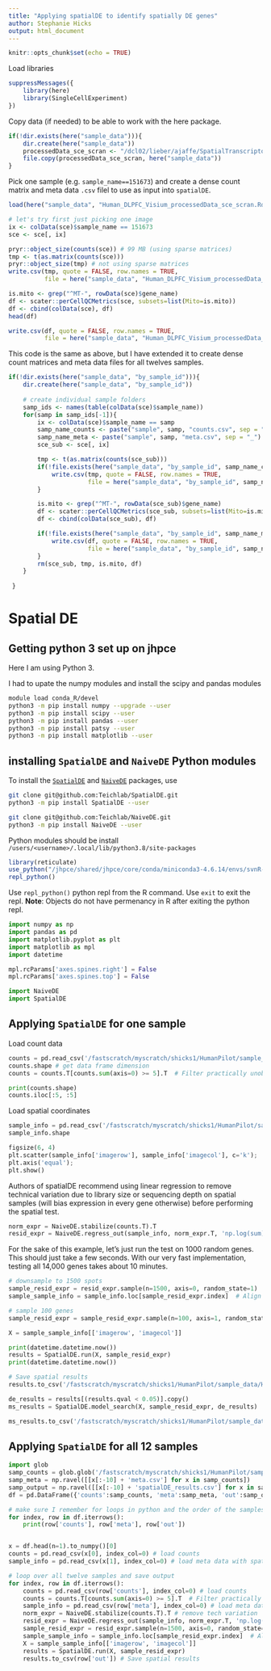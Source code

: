 ```yaml
---
title: "Applying spatialDE to identify spatially DE genes"
author: Stephanie Hicks
output: html_document
---
```


```r
knitr::opts_chunk$set(echo = TRUE)
```

Load libraries
```r
suppressMessages({
    library(here)
    library(SingleCellExperiment)
})
```

Copy data (if needed) to be able to work with the here package.
```r
if(!dir.exists(here("sample_data"))){
    dir.create(here("sample_data"))
    processedData_sce_scran <- "/dcl02/lieber/ajaffe/SpatialTranscriptomics/HumanPilot/Analysis/Human_DLPFC_Visium_processedData_sce_scran.Rdata"
    file.copy(processedData_sce_scran, here("sample_data"))
}
```

Pick one sample (e.g. `sample_name==151673`) and create a dense count matrix and meta data `.csv` filel to use as input into `spatialDE`. 
```r
load(here("sample_data", "Human_DLPFC_Visium_processedData_sce_scran.Rdata"))

# let's try first just picking one image
ix <- colData(sce)$sample_name == 151673
sce <- sce[, ix]

pryr::object_size(counts(sce)) # 99 MB (using sparse matrices)
tmp <- t(as.matrix(counts(sce)))
pryr::object_size(tmp) # not using sparse matrices
write.csv(tmp, quote = FALSE, row.names = TRUE,
          file = here("sample_data", "Human_DLPFC_Visium_processedData_sce_scran_counts.csv"))

is.mito <- grep("^MT-", rowData(sce)$gene_name)
df <- scater::perCellQCMetrics(sce, subsets=list(Mito=is.mito))
df <- cbind(colData(sce), df)
head(df)

write.csv(df, quote = FALSE, row.names = TRUE,
          file = here("sample_data", "Human_DLPFC_Visium_processedData_sce_scran_meta.csv"))
```

This code is the same as above, but I have extended it to create dense count matrices and meta data files for all twelves samples. 
```r
if(!dir.exists(here("sample_data", "by_sample_id"))){
    dir.create(here("sample_data", "by_sample_id"))
    
    # create individual sample folders
    samp_ids <- names(table(colData(sce)$sample_name))
    for(samp in samp_ids[-1]){
        ix <- colData(sce)$sample_name == samp
        samp_name_counts <- paste("sample", samp, "counts.csv", sep = "_")
        samp_name_meta <- paste("sample", samp, "meta.csv", sep = "_")
        sce_sub <- sce[, ix]

        tmp <- t(as.matrix(counts(sce_sub)))
        if(!file.exists(here("sample_data", "by_sample_id", samp_name_counts))){
            write.csv(tmp, quote = FALSE, row.names = TRUE,
                      file = here("sample_data", "by_sample_id", samp_name_counts))
        }

        is.mito <- grep("^MT-", rowData(sce_sub)$gene_name)
        df <- scater::perCellQCMetrics(sce_sub, subsets=list(Mito=is.mito))
        df <- cbind(colData(sce_sub), df)

        if(!file.exists(here("sample_data", "by_sample_id", samp_name_meta))){
            write.csv(df, quote = FALSE, row.names = TRUE,
                      file = here("sample_data", "by_sample_id", samp_name_meta))
        }
        rm(sce_sub, tmp, is.mito, df)
    }
   
 }

```


# Spatial DE 

## Getting python 3 set up on jhpce

Here I am using Python 3. 

I had to upate the numpy modules and install the scipy and pandas modules

```bash
module load conda_R/devel
python3 -m pip install numpy --upgrade --user
python3 -m pip install scipy --user
python3 -m pip install pandas --user
python3 -m pip install patsy --user
python3 -m pip install matplotlib --user
```

## installing `SpatialDE` and `NaiveDE` Python modules

To install the [`SpatialDE`](https://github.com/Teichlab/SpatialDE) 
and [`NaiveDE`](https://github.com/Teichlab/NaiveDE) packages, use 

```bash
git clone git@github.com:Teichlab/SpatialDE.git
python3 -m pip install SpatialDE --user

git clone git@github.com:Teichlab/NaiveDE.git
python3 -m pip install NaiveDE --user
```

Python modules should be install `/users/<username>/.local/lib/python3.8/site-packages`

```r
library(reticulate)
use_python("/jhpce/shared/jhpce/core/conda/miniconda3-4.6.14/envs/svnR-devel/bin/python3")
repl_python()
```

Use `repl_python()` python repl from the R command. Use `exit` to exit the repl.
**Note**: Objects do not have permenancy in R after exiting the python repl.
```python
import numpy as np
import pandas as pd
import matplotlib.pyplot as plt
import matplotlib as mpl
import datetime

mpl.rcParams['axes.spines.right'] = False
mpl.rcParams['axes.spines.top'] = False

import NaiveDE
import SpatialDE
```

## Applying `SpatialDE` for one sample 

Load count data
```python
counts = pd.read_csv('/fastscratch/myscratch/shicks1/HumanPilot/sample_data/Human_DLPFC_Visium_processedData_sce_scran_counts.csv', index_col=0)
counts.shape # get data frame dimension
counts = counts.T[counts.sum(axis=0) >= 5].T  # Filter practically unobserved genes

print(counts.shape)
counts.iloc[:5, :5]
```

Load spatial coordinates
```python
sample_info = pd.read_csv('/fastscratch/myscratch/shicks1/HumanPilot/sample_data/Human_DLPFC_Visium_processedData_sce_scran_meta.csv', index_col=0)
sample_info.shape
```

```python
figsize(6, 4)
plt.scatter(sample_info['imagerow'], sample_info['imagecol'], c='k');
plt.axis('equal');
plt.show()
```

Authors of spatialDE recommend using linear regression to remove technical variation 
due to library size or sequencing depth on spatial samples (will bias expression in 
every gene otherwise) before performing the spatial test.

```python
norm_expr = NaiveDE.stabilize(counts.T).T
resid_expr = NaiveDE.regress_out(sample_info, norm_expr.T, 'np.log(sum)').T
```

For the sake of this example, let's just run the test on 1000 random genes. This should just take a few seconds. With our very fast implementation, testing all 14,000 genes takes about 10 minutes.
```python
# downsample to 1500 spots
sample_resid_expr = resid_expr.sample(n=1500, axis=0, random_state=1)
sample_sample_info = sample_info.loc[sample_resid_expr.index]  # Align sample_info matrix with reduced counts table

# sample 100 genes
sample_resid_expr = sample_resid_expr.sample(n=100, axis=1, random_state=1)

X = sample_sample_info[['imagerow', 'imagecol']]

print(datetime.datetime.now())
results = SpatialDE.run(X, sample_resid_expr)
print(datetime.datetime.now())

# Save spatial results
results.to_csv('/fastscratch/myscratch/shicks1/HumanPilot/sample_data/Human_DLPFC_Visium_processedData_sce_scran_spatialDE_results.csv')

de_results = results[(results.qval < 0.05)].copy()
ms_results = SpatialDE.model_search(X, sample_resid_expr, de_results)

ms_results.to_csv('/fastscratch/myscratch/shicks1/HumanPilot/sample_data/Human_DLPFC_Visium_processedData_sce_scran_spatialDE_MS_results.csv')
```




## Applying `SpatialDE` for all 12 samples

```python
import glob
samp_counts = glob.glob('/fastscratch/myscratch/shicks1/HumanPilot/sample_data/by_sample_id/*_counts.csv')
samp_meta = np.ravel([[x[:-10] + 'meta.csv'] for x in samp_counts])
samp_output = np.ravel([[x[:-10] + 'spatialDE_results.csv'] for x in samp_counts])
df = pd.DataFrame({'counts':samp_counts, 'meta':samp_meta, 'out':samp_output})

# make sure I remember for loops in python and the order of the samples matches
for index, row in df.iterrows():
    print(row['counts'], row['meta'], row['out'])


x = df.head(n=1).to_numpy()[0]
counts = pd.read_csv(x[0], index_col=0) # load counts
sample_info = pd.read_csv(x[1], index_col=0) # load meta data with spatial coordinates

# loop over all twelve samples and save output
for index, row in df.iterrows():
    counts = pd.read_csv(row['counts'], index_col=0) # load counts
    counts = counts.T[counts.sum(axis=0) >= 5].T  # Filter practically unobserved genes
    sample_info = pd.read_csv(row['meta'], index_col=0) # load meta data with spatial coordinates
    norm_expr = NaiveDE.stabilize(counts.T).T # remove tech variation
    resid_expr = NaiveDE.regress_out(sample_info, norm_expr.T, 'np.log(sum)').T
    sample_resid_expr = resid_expr.sample(n=1500, axis=0, random_state=1) # downsample to 1500 spots
    sample_sample_info = sample_info.loc[sample_resid_expr.index]  # Align sample_info matrix with reduced counts table
    X = sample_sample_info[['imagerow', 'imagecol']]
    results = SpatialDE.run(X, sample_resid_expr)
    results.to_csv(row['out']) # Save spatial results


```


